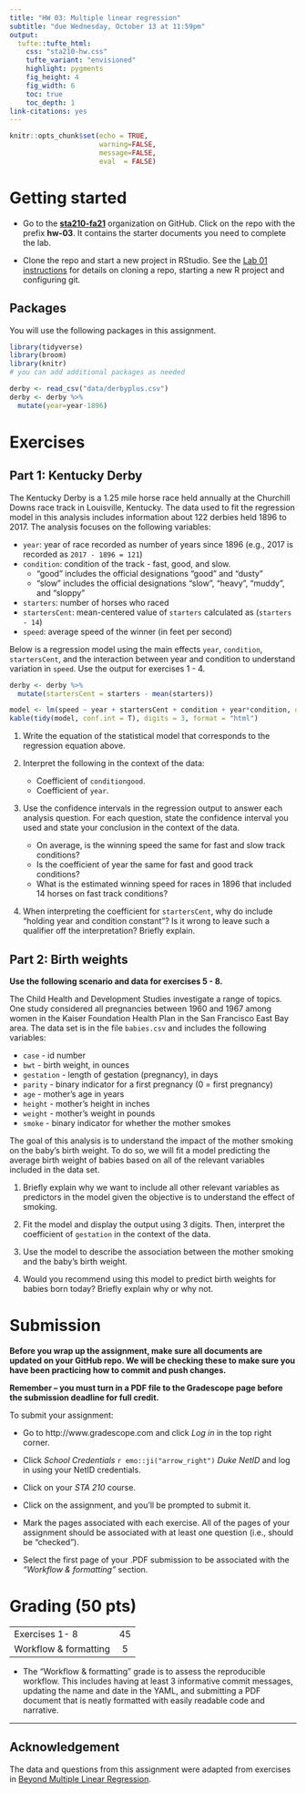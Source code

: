 ```yaml
---
title: "HW 03: Multiple linear regression"
subtitle: "due Wednesday, October 13 at 11:59pm"
output: 
  tufte::tufte_html:
    css: "sta210-hw.css"
    tufte_variant: "envisioned"
    highlight: pygments
    fig_height: 4
    fig_width: 6
    toc: true
    toc_depth: 1
link-citations: yes
---
```


```r
knitr::opts_chunk$set(echo = TRUE,
                      warning=FALSE,
                      message=FALSE,
                      eval  = FALSE)
```

# Getting started 

-   Go to the [**sta210-fa21**](https://www.github.com/sta210-fa21) organization on GitHub. Click on the repo with the prefix **hw-03**. It contains the starter documents you need to complete the lab.

- Clone the repo and start a new project in RStudio. See the [Lab 01 instructions](https://sta210-fa21.netlify.app/labs/lab-01-ikea.html) for details on cloning a repo, starting a new R project and configuring git. 


## Packages 

You will use the following packages in this assignment. 

```r
library(tidyverse)
library(broom)
library(knitr) 
# you can add additional packages as needed
```

```r
derby <- read_csv("data/derbyplus.csv")
derby <- derby %>%
  mutate(year=year-1896)
```

# Exercises

## Part 1: Kentucky Derby 

The Kentucky Derby is a 1.25 mile horse race held annually at the Churchill Downs race track in Louisville, Kentucky. The data used to fit the regression model in this analysis includes information about 122 derbies held 1896 to 2017. The analysis focuses on the following variables: 

- `year`: year of race recorded as number of years since 1896 (e.g., 2017 is recorded as `2017 - 1896 = 121`)
- `condition`: condition of the track - fast, good, and slow.
    - "good" includes the official designations "good" and "dusty"
    - "slow" includes the official designations "slow", "heavy", "muddy", and "sloppy"
- `starters`: number of horses who raced
- `startersCent`: mean-centered value of `starters` calculated as (`starters - 14`)
- `speed`: average speed of the winner (in feet per second)

Below is a regression model using the main effects `year`, `condition`, `startersCent`, and  the interaction between year and condition to understand variation in `speed`. Use the output for exercises 1 - 4. 


```r
derby <- derby %>%
  mutate(startersCent = starters - mean(starters))

model <- lm(speed ~ year + startersCent + condition + year*condition, data=derby)
kable(tidy(model, conf.int = T), digits = 3, format = "html")
```

1. Write the equation of the statistical model that corresponds to the regression equation above. 

2. Interpret the following in the context of the data:
   
    - Coefficient of `conditiongood`.
    - Coefficient of `year`.

3. Use the confidence intervals in the regression output to answer each analysis question. For each question, state the confidence interval you used and state your conclusion in the context of the data.

   - On average, is the winning speed the same for fast and slow track conditions? 
   - Is the coefficient of year the same for fast and good track conditions? 
   - What is the estimated winning speed for races in 1896 that included 14 horses on fast track conditions?

4. When interpreting the coefficient for `startersCent`, why do include "holding year and condition constant"? Is it wrong to leave such a qualifier off the interpretation? Briefly explain. 

## Part 2: Birth weights

**Use the following scenario and data for exercises 5 - 8.**

The Child Health and Development Studies investigate a range of topics. One study considered all pregnancies between 1960 and 1967 among women in the Kaiser Foundation Health Plan in the San Francisco East Bay area. The data set is in the file `babies.csv` and includes the following variables:

- `case` - id number
- `bwt` - birth weight, in ounces
- `gestation` - length of gestation (pregnancy), in days
- `parity` - binary indicator for a first pregnancy (0 = first pregnancy)
- `age` - mother's age in years
- `height` - mother's height in inches
- `weight` - mother's weight in pounds
- `smoke` - binary indicator for whether the mother smokes

The goal of this analysis is to understand the impact of the mother smoking on the baby's birth weight. To do so, we will fit a model predicting the average birth weight of babies based on all of the relevant variables included in the data set.

1. Briefly explain why we want to include all other relevant variables as predictors in the model given the objective is to understand the effect of smoking. 

1. Fit the model and display the output using 3 digits. Then, interpret the coefficient of `gestation` in the context of the data.

1. Use the model to describe the association between the mother smoking and the baby's birth weight. 

1. Would you recommend using this model to predict birth weights for babies born today? Briefly explain why or why not. 

# Submission

**Before you wrap up the assignment, make sure all documents are updated on your GitHub repo. We will be checking these to make sure you have been practicing how to commit and push changes.**

**Remember -- you must turn in a PDF file to the Gradescope page before the submission deadline for full credit.** 

To submit your assignment: 

- Go to http://www.gradescope.com and click *Log in* in the top right corner. 

- Click *School Credentials* `r emo::ji("arrow_right")` *Duke NetID* and log in using your NetID credentials.

- Click on your *STA 210* course. 

- Click on the assignment, and you'll be prompted to submit it.

- Mark the pages associated with each exercise. All of the pages of your assignment should be associated with at least one question (i.e., should be "checked"). 

- Select the first page of your .PDF submission to be associated with the *"Workflow & formatting"* section.


# Grading (50 pts)

|  |  |
|-------------------------------------------------------------|:--:|
|Exercises 1- 8| 45|
| Workflow & formatting | 5|


-  The "Workflow & formatting" grade is to assess the reproducible workflow. This includes having at least 3 informative commit messages, updating the name and date in the YAML, and submitting a PDF document that is neatly formatted with easily readable code and narrative.

<hr> 

## Acknowledgement

The data and questions from this assignment were adapted from exercises in [Beyond Multiple Linear Regression](https://bookdown.org/roback/bookdown-BeyondMLR/). 
